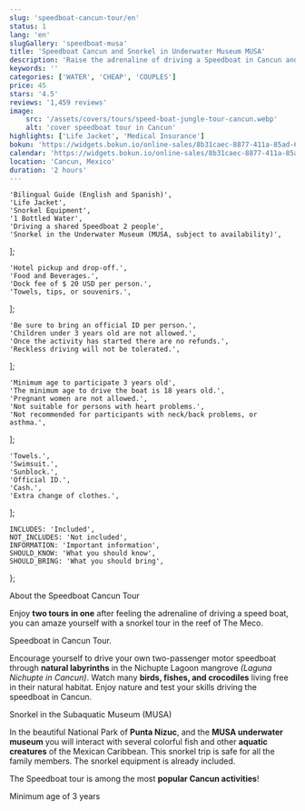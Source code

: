 ```yaml
---
slug: 'speedboat-cancun-tour/en'
status: 1
lang: 'en'
slugGallery: 'speedboat-musa'
title: 'Speedboat Cancun and Snorkel in Underwater Museum MUSA'
description: 'Raise the adrenaline of driving a Speedboat in Cancun and relax by enjoying a snorkeling tour in Punta Nizuc and Underwater Museum MUSA.'
keywords: ''
categories: ['WATER', 'CHEAP', 'COUPLES']
price: 45
stars: '4.5'
reviews: '1,459 reviews'
image:
    src: '/assets/covers/tours/speed-boat-jungle-tour-cancun.webp'
    alt: 'cover speedboat tour in Cancun'
highlights: ['Life Jacket', 'Medical Insurance']
bokun: 'https://widgets.bokun.io/online-sales/8b31caec-8877-411a-85ad-682828170619/experience/702035?partialView=1'
calendar: 'https://widgets.bokun.io/online-sales/8b31caec-8877-411a-85ad-682828170619/experience-calendar/702035'
location: 'Cancun, Mexico'
duration: '2 hours'
---
```



    'Bilingual Guide (English and Spanish)',
    'Life Jacket',
    'Snorkel Equipment',
    '1 Bottled Water',
    'Driving a shared Speedboat 2 people',
    'Snorkel in the Underwater Museum (MUSA, subject to availability)',
];

    'Hotel pickup and drop-off.',
    'Food and Beverages.',
    'Dock fee of $ 20 USD per person.',
    'Towels, tips, or souvenirs.',
];

    'Be sure to bring an official ID per person.',
    'Children under 3 years old are not allowed.',
    'Once the activity has started there are no refunds.',
    'Reckless driving will not be tolerated.',
];

    'Minimum age to participate 3 years old',
    'The minimum age to drive the boat is 18 years old.',
    'Pregnant women are not allowed.',
    'Not suitable for persons with heart problems.',
    'Not recommended for participants with neck/back problems, or asthma.',
];

    'Towels.',
    'Swimsuit.',
    'Sunblock.',
    'Official ID.',
    'Cash.',
    'Extra change of clothes.',
];

    INCLUDES: 'Included',
    NOT_INCLUDES: 'Not included',
    INFORMATION: 'Important information',
    SHOULD_KNOW: 'What you should know',
    SHOULD_BRING: 'What you should bring',
};

<Inclusions includes={includes} notIncludes={notIncludes} i18n={i18n} />

<AdditionalInfo information={information} i18n={i18n} />

<TagH2>About the Speedboat Cancun Tour</TagH2>

<TagP>Enjoy <strong>two tours in one</strong> after feeling the adrenaline of driving a speed boat, you can amaze yourself with a snorkel tour in the reef of The Meco.</TagP>

<TagH3>Speedboat in Cancun Tour.</TagH3>

<TagP>Encourage yourself to drive your own two-passenger motor speedboat through <strong>natural labyrinths</strong> in the Nichupte Lagoon mangrove <em>(Laguna Nichupte in Cancun)</em>. Watch many <strong>birds, fishes, and crocodiles</strong> living free in their natural habitat. Enjoy nature and test your skills driving the speedboat in Cancun.</TagP>

<TagH3>Snorkel in the Subaquatic Museum (MUSA)</TagH3>

<TagP>In the beautiful National Park of <strong>Punta Nizuc</strong>, and the <strong>MUSA underwater museum</strong> you will interact with several colorful fish and other <strong>aquatic creatures</strong> of the Mexican Caribbean. This snorkel trip is safe for all the family members. The snorkel equipment is already included.</TagP>

<TagP>The Speedboat tour is among the most <strong>popular Cancun activities</strong>!</TagP>

<TagP>Minimum age of 3 years</TagP>